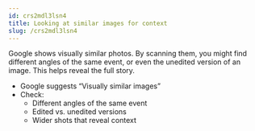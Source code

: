 ```yaml
---
id: crs2mdl3lsn4
title: Looking at similar images for context
slug: /crs2mdl3lsn4
---
```


Google shows visually similar photos. By scanning them, you might find different angles of the same event, or even the unedited version of an image. This helps reveal the full story.

- Google suggests “Visually similar images”
- Check:
    - Different angles of the same event
    - Edited vs. unedited versions
    - Wider shots that reveal context
